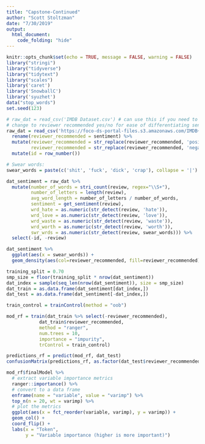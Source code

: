 ```yaml
---
title: "Capstone-Continued"
author: "Scott Stoltzman"
date: "7/30/2019"
output:
  html_document:
    code_folding: "hide"
---
```


```r
knitr::opts_chunk$set(echo = TRUE, message = FALSE, warning = FALSE)
library("stringi")
library("tidyverse")
library("tidytext")
library("scales")
library('caret')
library('SnowballC')
library('syuzhet')
data("stop_words")
set.seed(123)
```

```r
# raw_dat = read_csv('IMDB Dataset.csv') # can use this if you need to have the file stored locally, just place it into the top level directory of this project
# change to reviewer recommended yes/no for ease of differentiating sentiment later on
raw_dat = read_csv('https://foco-ds-portal-files.s3.amazonaws.com/IMDB+Dataset.csv') %>%
  rename(reviewer_recommended = sentiment) %>%
  mutate(reviewer_recommended = str_replace(reviewer_recommended, 'positive', 'yes'),
         reviewer_recommended = str_replace(reviewer_recommended, 'negative', 'no')) %>%
  mutate(id = row_number())
```

```r
# Swear words:
swear_words = paste(c('shit', 'fuck', 'dick', 'crap'), collapse = '|')
```


```r
dat_sentiment = raw_dat %>% 
  mutate(number_of_words = stri_count(review, regex="\\S+"),
         number_of_letters = length(review),
         avg_word_length = number_of_letters / number_of_words,
         sentiment = get_sentiment(review),
         wrd_hate = as.numeric(str_detect(review, 'hate')),
         wrd_love = as.numeric(str_detect(review, 'love')),
         wrd_waste = as.numeric(str_detect(review, 'waste')),
         wrd_worth = as.numeric(str_detect(review, 'worth')),
         swr_wrds = as.numeric(str_detect(review, swear_words))) %>%
  select(-id, -review)

dat_sentiment %>% 
  ggplot(aes(x = swear_words)) +
  geom_density(aes(col=reviewer_recommended, fill=reviewer_recommended), alpha=0.5)
```

```r
training_split = 0.70
smp_size = floor(training_split * nrow(dat_sentiment))
dat_index = sample(seq_len(nrow(dat_sentiment)), size = smp_size)
dat_train = as.data.frame(dat_sentiment[dat_index,])
dat_test = as.data.frame(dat_sentiment[-dat_index,])
```

```r
train_control = trainControl(method = "oob")

mod_rf = train(dat_train %>% select(-reviewer_recommended),
            dat_train$reviewer_recommended,
            method = "ranger",
            num.trees = 10,
            importance = "impurity",
            trControl = train_control)

predictions_rf = predict(mod_rf, dat_test)
confusionMatrix(predictions_rf, as.factor(dat_test$reviewer_recommended))
```

```r
mod_rf$finalModel %>%
  # extract variable importance metrics
  ranger::importance() %>%
  # convert to a data frame
  enframe(name = "variable", value = "varimp") %>%
  top_n(n = 20, wt = varimp) %>%
  # plot the metrics
  ggplot(aes(x = fct_reorder(variable, varimp), y = varimp)) +
  geom_col() +
  coord_flip() +
  labs(x = "Token",
       y = "Variable importance (higher is more important)")
```




